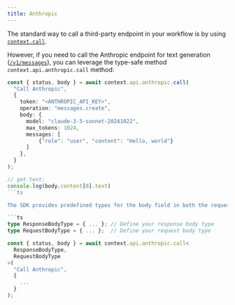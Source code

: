 ```yaml
---
title: Anthropic
---
```


The standard way to call a third-party endpoint in your workflow is by using [`context.call`](/workflow/basics/context#context-call).

However, if you need to call the Anthropic endpoint for text generation ([`/v1/messages`](https://docs.anthropic.com/en/api/messages)), you can leverage the type-safe method `context.api.anthropic.call` method:

```ts
const { status, body } = await context.api.anthropic.call(
  "Call Anthropic",
  {
    token: "<ANTHROPIC_API_KEY>",
    operation: "messages.create",
    body: {
      model: "claude-3-5-sonnet-20241022",
      max_tokens: 1024,
      messages: [
          {"role": "user", "content": "Hello, world"}
      ]
    },
  }
);

// get text:
console.log(body.content[0].text)
```ts

The SDK provides predefined types for the body field in both the request parameters and the response, simplifying common use cases. If you need to customize these types, you can override them as shown below:

```ts
type ResponseBodyType = { ... }; // Define your response body type
type RequestBodyType = { ... };  // Define your request body type

const { status, body } = await context.api.anthropic.call<
  ResponseBodyType,
  RequestBodyType
>(
  "Call Anthropic",
  {
    ...
  }
);
```
